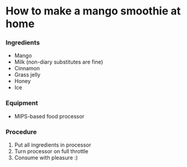 # How to make a mango smoothie at home

### Ingredients

- Mango
- Milk (non-diary substitutes are fine)
- Cinnamon
- Grass jelly
- Honey
- Ice


### Equipment

- MIPS-based food processor


### Procedure

1. Put all ingredients in processor
2. Turn processor on full throttle
3. Consume with pleasure :)